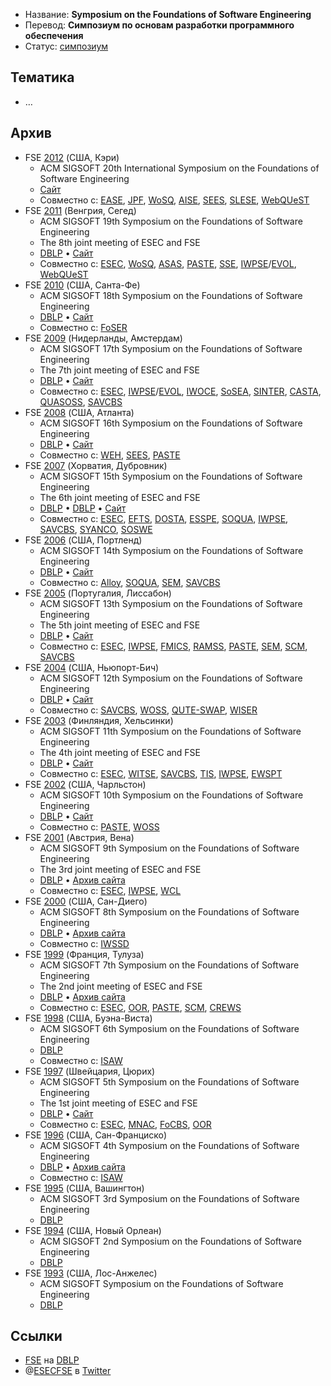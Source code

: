 * Название: '''Symposium on the Foundations of Software Engineering'''
* Перевод: '''Симпозиум по основам разработки программного обеспечения'''
* Статус: [[Symposium|симпозиум]]

== Тематика ==
* …

== Архив ==
* FSE [[2012]] (США, Кэри)
** ACM SIGSOFT 20th International Symposium on the Foundations of Software Engineering
** [http://www.sigsoft.org/fse20/ Сайт]
** Совместно с: [[EASE]], [[JPF]], [[WoSQ]], [[AISE]], [[SEES]], [[SLESE]], [[WebQUeST]]
* FSE [[2011]] (Венгрия, Сегед)
** ACM SIGSOFT 19th Symposium on the Foundations of Software Engineering
** The 8th joint meeting of ESEC and FSE
** [http://dblp.uni-trier.de/db/conf/sigsoft/fse2011.html DBLP] • [http://2011.esec-fse.org/ Сайт]
** Совместно с: [[ESEC]], [[WoSQ]], [[ASAS]], [[PASTE]], [[SSE]], [[IWPSE]]/[[EVOL]], [[WebQUeST]]
* FSE [[2010]] (США, Санта-Фе)
** ACM SIGSOFT 18th Symposium on the Foundations of Software Engineering
** [http://dblp.uni-trier.de/db/conf/sigsoft/fse2010.html DBLP] • [http://fse18.cse.wustl.edu/ Сайт]
** Совместно с: [[FoSER]]
* FSE [[2009]] (Нидерланды, Амстердам)
** ACM SIGSOFT 17th Symposium on the Foundations of Software Engineering
** The 7th joint meeting of ESEC and FSE
** [http://dblp.uni-trier.de/db/conf/sigsoft/fse2009.html DBLP] • [http://www.esec-fse-2009.ewi.tudelft.nl/ Сайт]
** Совместно с: [[ESEC]], [[IWPSE]]/[[EVOL]], [[IWOCE]], [[SoSEA]], [[SINTER]], [[CASTA]], [[QUASOSS]], [[SAVCBS]]
* FSE [[2008]] (США, Атланта)
** ACM SIGSOFT 16th Symposium on the Foundations of Software Engineering
** [http://dblp.uni-trier.de/db/conf/sigsoft/fse2008.html DBLP] • [https://cgi4.cc.gatech.edu/phps/conferences/fse16/ Сайт]
** Совместно с: [[WEH]], [[SEES]], [[PASTE]]
* FSE [[2007]] (Хорватия, Дубровник)
** ACM SIGSOFT 15th Symposium on the Foundations of Software Engineering
** The 6th joint meeting of ESEC and FSE
** [http://dblp.uni-trier.de/db/conf/sigsoft/fse2007.html DBLP] • [http://dblp.uni-trier.de/db/conf/sigsoft/fse2007c.html DBLP] • [http://www.idt.mdh.se/esec-fse-2007/ Сайт]
** Совместно с: [[ESEC]], [[EFTS]], [[DOSTA]], [[ESSPE]], [[SOQUA]], [[IWPSE]], [[SAVCBS]], [[SYANCO]], [[SOSWE]]
* FSE [[2006]] (США, Портленд)
** ACM SIGSOFT 14th Symposium on the Foundations of Software Engineering
** [http://dblp.uni-trier.de/db/conf/sigsoft/fse2006.html DBLP] • [http://www.cs.uoregon.edu/fse-14/ Сайт]
** Совместно с: [[Alloy]], [[SOQUA]], [[SEM]], [[SAVCBS]]
* FSE [[2005]] (Португалия, Лиссабон)
** ACM SIGSOFT 13th Symposium on the Foundations of Software Engineering
** The 5th joint meeting of ESEC and FSE
** [http://dblp.uni-trier.de/db/conf/sigsoft/fse2005.html DBLP] • [http://esecfse05.unl.pt/ Сайт]
** Совместно с: [[ESEC]], [[IWPSE]], [[FMICS]], [[RAMSS]], [[PASTE]], [[SEM]], [[SCM]], [[SAVCBS]]
* FSE [[2004]] (США, Ньюпорт-Бич)
** ACM SIGSOFT 12th Symposium on the Foundations of Software Engineering
** [http://dblp.uni-trier.de/db/conf/sigsoft/fse2004.html DBLP] • [http://www.isr.uci.edu/FSE-12/ Сайт]
** Совместно с: [[SAVCBS]], [[WOSS]], [[QUTE-SWAP]], [[WISER]]
* FSE [[2003]] (Финляндия, Хельсинки)
** ACM SIGSOFT 11th Symposium on the Foundations of Software Engineering
** The 4th joint meeting of ESEC and FSE
** [http://dblp.uni-trier.de/db/conf/sigsoft/fse2003.html DBLP] • [http://esecfse.cs.helsinki.fi/ Сайт]
** Совместно с: [[ESEC]], [[WITSE]], [[SAVCBS]], [[TIS]], [[IWPSE]], [[EWSPT]]
* FSE [[2002]] (США, Чарльстон)
** ACM SIGSOFT 10th Symposium on the Foundations of Software Engineering
** [http://dblp.uni-trier.de/db/conf/sigsoft/fse2002.html DBLP] • [http://veryoldwww.cs.pitt.edu/FSE-10/ Сайт]
** Совместно с: [[PASTE]], [[WOSS]]
* FSE [[2001]] (Австрия, Вена)
** ACM SIGSOFT 9th Symposium on the Foundations of Software Engineering
** The 3rd joint meeting of ESEC and FSE
** [http://dblp.uni-trier.de/db/conf/sigsoft/fse2001.html DBLP] • [http://web.archive.org/web/20100411062611/http://esec.ocg.at/ Архив сайта]
** Совместно с: [[ESEC]], [[IWPSE]], [[WCL]]
* FSE [[2000]] (США, Сан-Диего)
** ACM SIGSOFT 8th Symposium on the Foundations of Software Engineering
** [http://dblp.uni-trier.de/db/conf/sigsoft/fse2000.html DBLP] • [http://web.archive.org/web/20090625115845/http://www.cs.virginia.edu/fse8/ Архив сайта]
** Совместно с: [[IWSSD]]
* FSE [[1999]] (Франция, Тулуза)
** ACM SIGSOFT 7th Symposium on the Foundations of Software Engineering
** The 2nd joint meeting of ESEC and FSE
** [http://dblp.uni-trier.de/db/conf/esec/esec99.html DBLP] • [http://web.archive.org/web/20080313204042/http://www.cert.fr/anglais/dprs/esec99.html Архив сайта]
** Совместно с: [[ESEC]], [[OOR]], [[PASTE]], [[SCM]], [[CREWS]]
* FSE [[1998]] (США, Буэна-Виста)
** ACM SIGSOFT 6th Symposium on the Foundations of Software Engineering
** [http://dblp.uni-trier.de/db/conf/sigsoft/fse98.html DBLP]
** Совместно с: [[ISAW]]
* FSE [[1997]] (Швейцария, Цюрих)
** ACM SIGSOFT 5th Symposium on the Foundations of Software Engineering
** The 1st joint meeting of ESEC and FSE
** [http://dblp.uni-trier.de/db/conf/esec/esec97.html DBLP] • [https://files.ifi.uzh.ch/rerg/arvo/esec97/ Сайт]
** Совместно с: [[ESEC]], [[MNAC]], [[FoCBS]], [[OOR]]
* FSE [[1996]] (США, Сан-Франциско)
** ACM SIGSOFT 4th Symposium on the Foundations of Software Engineering
** [http://dblp.uni-trier.de/db/conf/sigsoft/fse96.html DBLP] • [http://web.archive.org/web/20040705015041/http://www.cs.colorado.edu/users/isaw2/ Архив сайта]
** Совместно с: [[ISAW]]
* FSE [[1995]] (США, Вашингтон)
** ACM SIGSOFT 3rd Symposium on the Foundations of Software Engineering
** [http://dblp.uni-trier.de/db/conf/sigsoft/fse95.html DBLP]
* FSE [[1994]] (США, Новый Орлеан)
** ACM SIGSOFT 2nd Symposium on the Foundations of Software Engineering
** [http://dblp.uni-trier.de/db/conf/sigsoft/fse94.html DBLP]
* FSE [[1993]] (США, Лос-Анжелес)
** ACM SIGSOFT Symposium on the Foundations of Software Engineering
** [http://dblp.uni-trier.de/db/conf/sigsoft/fse93.html DBLP]

== Ссылки ==
* [http://dblp.uni-trier.de/db/conf/sigsoft/ FSE] на [[DBLP]]
* @[http://twitter.com/esecfse ESECFSE] в [[Twitter]]
